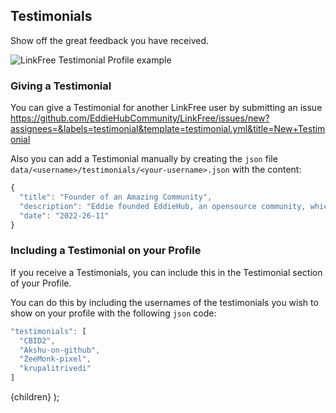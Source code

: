 
## Testimonials

Show off the great feedback you have received.

![LinkFree Testimonial Profile example](https://user-images.githubusercontent.com/624760/209360368-647dbc88-0224-4670-82cd-b052daa6cff0.png)

### Giving a Testimonial

You can give a Testimonial for another LinkFree user by submitting an issue https://github.com/EddieHubCommunity/LinkFree/issues/new?assignees=&labels=testimonial&template=testimonial.yml&title=New+Testimonial

Also you can add a Testimonial manually by creating the `json` file `data/<username>/testimonials/<your-username>.json` with the content:

```js
{
  "title": "Founder of an Amazing Community",
  "description": "Eddie founded EddieHub, an opensource community, which aparked my interest in all things FOSS and FOSH. Eddie's YouTube videos are also inspiring, especially the livestreams, where one can really see the community come together. My number one reccommendation to anyone who's starting thier opensource jouney :sparkles:",
  "date": "2022-26-11"
}
```

### Including a Testimonial on your Profile

If you receive a Testimonials, you can include this in the Testimonial section of your Profile.

You can do this by including the usernames of the testimonials you wish to show on your profile with the following `json` code:

```js
"testimonials": [
  "CBID2",
  "Akshu-on-github",
  "ZeeMonk-pixel",
  "krupalitrivedi"
]
```

  <DocsLayout title="LinkFree Testimonials Documentation">
    {children}
  </DocsLayout>
);
